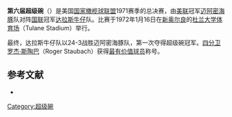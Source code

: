 {{noteTA
|1=zh-cn:超级碗; zh-tw:超級盃; zh-hk:超級碗;
}}
'''第六届超级碗'''（{{lang|en|Super Bowl VI}}）是美国[[国家橄榄球联盟|国家橄榄球联盟]]1971赛季的总决赛，由[[美国橄榄球联合会|美联]]冠军[[迈阿密海豚|迈阿密海豚]]队对阵[[国家橄榄球联合会|国联]]冠军[[达拉斯牛仔|达拉斯牛仔]]队。比赛于1972年1月16日在[[新奥尔良|新奥尔良]]的[[杜兰大学体育场|杜兰大学体育场]]（Tulane Stadium）举行。

最终，达拉斯牛仔队以24-3战胜迈阿密海豚队，第一次夺得超级碗冠军。[[四分卫|四分卫]][[罗杰·斯陶巴|罗杰·斯陶巴]]（Roger Staubach）获得[[超级碗最有价值球员|最有价值球员]]称号。

== 参考文献 ==
{{ReflistH}}
* {{cite web|url=http://www.nfl.com/superbowl/history/recap/sb{{lc:VI}}|title=Super Bowl VI|publisher=Official NFL web site}}{{Dead link|date=2018年6月 |bot=InternetArchiveBot |fix-attempted=no }}{{en}}
{{ReflistF}}

{{Super Bowl}}

[[Category:超级碗|Category:超级碗]]

{{American Football-stub}}